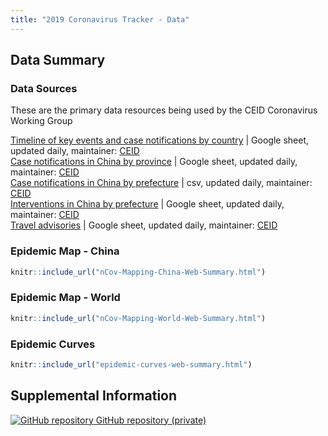 ```yaml
---
title: "2019 Coronavirus Tracker - Data"
---
```


## Data Summary {.tabset .tabset-fade}

### Data Sources

These are the primary data resources being used by the CEID Coronavirus Working Group

[Timeline of key events and case notifications by country](https://docs.google.com/spreadsheets/d/1SC28cM52m6s1gTJutpvFxadT9GGu-li90tsqkGuaM48/edit#gid=0) | Google sheet, updated daily, maintainer: [CEID](http://ceid.uga.edu)<br>
[Case notifications in China by province](https://docs.google.com/spreadsheets/d/1gTj4zFMfXRk92CCQAOwa04ZBhqJ4oSmQFm_nb8-YXbw/edit) | Google sheet, updated daily, maintainer: [CEID](http://ceid.uga.edu)<br>
[Case notifications in China by prefecture](https://raw.githubusercontent.com/CEIDatUGA/ncov-data-summary/master/data/prefecture_master_binary.csv?token=AD7PNRIZ4HXYJ42PPYBIRTS6JL4QE) | csv, updated daily, maintainer: [CEID](http://ceid.uga.edu)<br>
[Interventions in China by prefecture](https://docs.google.com/spreadsheets/d/1aK9Es7x6KReabBRkWiBbiSGsxSC37kPKD-qiPcD50hg/edit#gid=0) | Google sheet, updated daily, maintainer: [CEID](http://ceid.uga.edu)<br>
[Travel advisories](https://docs.google.com/spreadsheets/d/1cYqkGOy4ZjHSIeRqyfyi7UvYnG6-UlBAJWD8GMFZA7I/edit#gid=1525027375) | Google sheet, updated daily, maintainer: [CEID](http://ceid.uga.edu)<br>

### Epidemic Map - China

<div class="china-epidemic-map">

```r
knitr::include_url("nCov-Mapping-China-Web-Summary.html")
```
</div>


### Epidemic Map - World

<div class="world-epidemic-map">
```r
knitr::include_url("nCov-Mapping-World-Web-Summary.html")
```
</div>


### Epidemic Curves

<div class="epidemic-curves">
```r
knitr::include_url("epidemic-curves-web-summary.html")
```
</div>


## Supplemental Information

<div class="container-frames">

<!-- Supplemental information: [html]() -->

<!-- Preprint: [download]() -->

<p>
  <a href="https://github.com/CEIDatUGA/ncov-data-summary">
    <img src="images/GitHub-Mark-64px.png" id="github-icon" alt="GitHub repository"/>
    GitHub repository (private)
  </a>
</p>

</div>